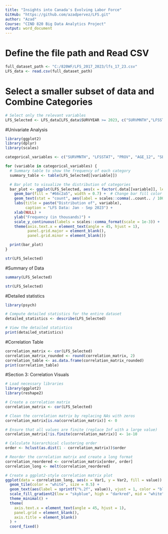 ---
title: "Insights into Canada's Evolving Labor Force"
GitHub: "https://github.com/azadpervez/LFS.git"
author: "Azad"
Course: "CIND 820 Big Data Analytics Project"
output: word_document
---

# Define the file path and Read CSV
```{r}
full_dataset_path <- "C:/820WF/LFS_2017_2023/lfs_17_23.csv"
LFS_data <- read.csv(full_dataset_path)
```


# Select a smaller subset of data and Combine Categories
```{r}
# Select only the relevant variables
LFS_Selected <- LFS_data[LFS_data$SURVYEAR >= 2023, c("SURVMNTH","LFSSTAT", "PROV", "AGE_12", "SEX", "MARSTAT", "EDUC", "IMMIG")]

```

#Univariate Analysis
```{r}
library(ggplot2) 
library(dplyr)
library(scales)  

categorical_variables <- c("SURVMNTH", "LFSSTAT", "PROV", "AGE_12", "SEX", "MARSTAT", "EDUC", "IMMIG")

for (variable in categorical_variables) {
  # Summary table to show the frequency of each category
  summary_table <- table(LFS_Selected[[variable]])

  # Bar plot to visualize the distribution of categories
  bar_plot <- ggplot(LFS_Selected, aes(x = factor(.data[[variable]], levels = unique(.data[[variable]])))) +
    geom_bar(fill = "#66c2a5", width = 0.7) +  # Change bar fill color and adjust width
    geom_text(stat = "count", aes(label = scales::comma(..count.. / 1000, accuracy = 1)), vjust = -0.5) +
    labs(title = paste("Distribution of", variable),
         caption = "LFS Data: Jan - Sep 2023") +
    xlab(NULL) + 
    ylab("Frequency (in thousands)") + 
    scale_y_continuous(labels = scales::comma_format(scale = 1e-3)) +  
    theme(axis.text.x = element_text(angle = 45, hjust = 1), 
          panel.grid.major = element_blank(),  
          panel.grid.minor = element_blank())  

  print(bar_plot)
}


```

```{r}
str(LFS_Selected)
```
#Summary of Data
```{r}
summary(LFS_Selected)
```
```{r}
str(LFS_Selected)
```

#Detailed statistics 
```{r}
library(psych)

# Compute detailed statistics for the entire dataset
detailed_statistics <- describe(LFS_Selected)

# View the detailed statistics
print(detailed_statistics)
```
#Correlation Table
```{r}
correlation_matrix <- cor(LFS_Selected)
correlation_matrix_rounded <- round(correlation_matrix, 2)
correlation_table <- as.data.frame(correlation_matrix_rounded)
print(correlation_table)


```

#Section 3: Correlation Visuals
```{r}
# Load necessary libraries
library(ggplot2)
library(reshape2)

# Create a correlation matrix
correlation_matrix <- cor(LFS_Selected)

# Clean the correlation matrix by replacing NAs with zeros
correlation_matrix[is.na(correlation_matrix)] <- 0

# Ensure that all values are finite (replace Inf with a large value)
correlation_matrix[!is.finite(correlation_matrix)] <- 1e-10

# Calculate hierarchical clustering order
order <- hclust(as.dist(1 - correlation_matrix))$order

# Reorder the correlation matrix and create a long format
correlation_reordered <- correlation_matrix[order, order]
correlation_long <- melt(correlation_reordered)

# Create a ggplot2-style correlation matrix plot
ggplot(data = correlation_long, aes(x = Var1, y = Var2, fill = value)) +
  geom_tile(color = "white", size = 0.5) +
  geom_text(aes(label = sprintf("%.2f", value)), vjust = 1, color = "black", size = 3) +
  scale_fill_gradient2(low = "skyblue", high = "darkred", mid = "white", midpoint = 0, name = "Correlation") +
  theme_minimal() +
  theme(
    axis.text.x = element_text(angle = 45, hjust = 1),
    panel.grid = element_blank(), 
    axis.title = element_blank()  
  ) +
  coord_fixed()


```



